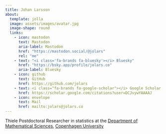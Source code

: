 ```yaml
---
title: Johan Larsson
about:
  template: jolla
  image: assets/images/avatar.jpg
  image-shape: round
  links:
    - icon: mastodon
      text: Mastodon
      aria-label: Mastodon
      href: "https://mastodon.social/@jolars"
      rel: "me"
    - text: "<i class='fa-brands fa-bluesky'></i> Bluesky"
      href: "https://bsky.app/profile/jolars.co"
      aria-label: Bluesky
    - icon: github
      text: GitHub
      href: https://github.com/jolars
    - text: <i class="fa-brands fa-google-scholar"></i> Google Scholar
      href: https://scholar.google.com/citations?user=DCJvywYAAAAJ
    - icon: envelope
      text: Mail
      href: mailto:jolars@jolars.co
---
```


Thiele Postdoctoral Researcher in statistics at the [Department of Mathematical Sciences](https://www.math.ku.dk/english), [Copenhagen University](https://ku.dk/english)
